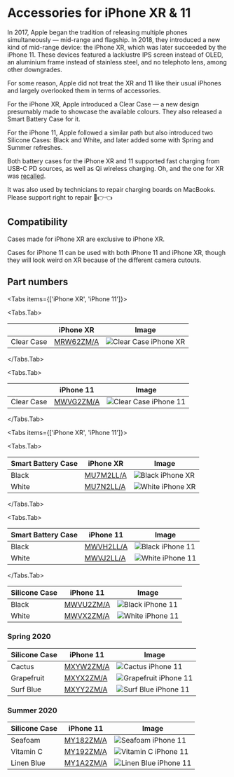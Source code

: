 
# Accessories for iPhone XR & 11

In 2017, Apple began the tradition of releasing multiple phones simultaneously — mid-range and flagship. In 2018, they introduced a new kind of mid-range device: the iPhone XR, which was later succeeded by the iPhone 11. These devices featured a lacklustre IPS screen instead of OLED, an aluminium frame instead of stainless steel, and no telephoto lens, among other downgrades.

For some reason, Apple did not treat the XR and 11 like their usual iPhones and largely overlooked them in terms of accessories.

For the iPhone XR, Apple introduced a Clear Case — a new design presumably made to showcase the available colours. They also released a Smart Battery Case for it.

For the iPhone 11, Apple followed a similar path but also introduced two Silicone Cases: Black and White, and later added some with Spring and Summer refreshes.

Both battery cases for the iPhone XR and 11 supported fast charging from USB-C PD sources, as well as Qi wireless charging. Oh, and the one for XR was [recalled](ttps://9to5mac.com/2020/01/13/get-iphone-smart-battery-case-replaced-free/).

It was also used by technicians to repair charging boards on MacBooks. Please support right to repair 🥺👉👈

## Compatibility

Cases made for iPhone XR are exclusive to iPhone XR.

Cases for iPhone 11 can be used with both iPhone 11 and iPhone XR, though they will look weird on XR because of the different camera cutouts.

## Part numbers

<Tabs
  items={['iPhone XR', 'iPhone 11']}>

<Tabs.Tab>

|  | iPhone XR | Image |
| --- | --- | --- |
| Clear Case | [MRW62ZM/A](/everycase/MRW62) | ![Clear Case iPhone XR](/everyphone/MRW62.png) |

</Tabs.Tab>

<Tabs.Tab>

|  | iPhone 11 | Image |
| --- | --- | --- |
| Clear Case | [MWVG2ZM/A](/everycase/MWVG2) | ![Clear Case iPhone 11](/everyphone/MWVG2.png) |

</Tabs.Tab>
</Tabs>

<Tabs
  items={['iPhone XR', 'iPhone 11']}>

<Tabs.Tab>

| Smart Battery Case | iPhone XR | Image |
| --- | --- | --- |
| Black | [MU7M2LL/A](/everycase/MU7M2) | ![Black iPhone XR](/everyphone/MU7M2.png) |
| White | [MU7N2LL/A](/everycase/MU7N2) | ![White iPhone XR](/everyphone/MU7N2.png) |

</Tabs.Tab>

<Tabs.Tab>

| Smart Battery Case | iPhone 11 | Image |
| --- | --- | --- |
| Black | [MWVH2LL/A](/everycase/MWVH2) | ![Black iPhone 11](/everyphone/MWVH2.png) |
| White | [MWVJ2LL/A](/everycase/MWVJ2) | ![White iPhone 11](/everyphone/MWVJ2.png) |

</Tabs.Tab>
</Tabs>

| Silicone Case | iPhone 11 | Image |
| --- | --- | --- |
| Black | [MWVU2ZM/A](/everycase/MWVU2) | ![Black iPhone 11](/everyphone/MWVU2.png) |
| White | [MWVX2ZM/A](/everycase/MWVX2) | ![White iPhone 11](/everyphone/MWVX2.png) |

### Spring 2020

| Silicone Case | iPhone 11 | Image |
| --- | --- | --- |
| Cactus | [MXYW2ZM/A](/everycase/MXYW2) | ![Cactus iPhone 11](/everyphone/MXYW2.png) |
| Grapefruit | [MXYX2ZM/A](/everycase/MXYX2) | ![Grapefruit iPhone 11](/everyphone/MXYX2.png) |
| Surf Blue | [MXYY2ZM/A](/everycase/MXYY2) | ![Surf Blue iPhone 11](/everyphone/MXYY2.png) |

### Summer 2020

| Silicone Case | iPhone 11 | Image |
| --- | --- | --- |
| Seafoam | [MY182ZM/A](/everycase/MY182) | ![Seafoam iPhone 11](/everyphone/MY182.png) |
| Vitamin C | [MY192ZM/A](/everycase/MY192) | ![Vitamin C iPhone 11](/everyphone/MY192.png) |
| Linen Blue | [MY1A2ZM/A](/everycase/MY1A2) | ![Linen Blue iPhone 11](/everyphone/MY1A2.png) |
